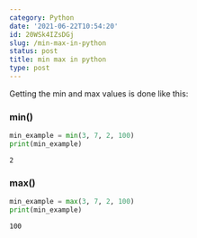 ```yaml
---
category: Python
date: '2021-06-22T10:54:20'
id: 20WSk4IZsDGj
slug: /min-max-in-python
status: post
title: min max in python
type: post
---
```


Getting the min and max values is done like this:

### min()

```python
min_example = min(3, 7, 2, 100)
print(min_example)
```

```results
2
```

### max()

```python
min_example = max(3, 7, 2, 100)
print(min_example)
```

```results
100
```